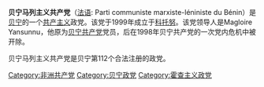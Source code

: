 {{共产党}}
'''贝宁马列主义共产党'''（[[法语|法语]]: Parti communiste marxiste-léniniste du Bénin）是[[贝宁|贝宁]]的一个[[共产主义|共产主义]]政党。该党于1999年成立于[[科托努|科托努]]。该党领导人是Magloire Yansunnu，他原为[[贝宁共产党|贝宁共产党]]党员，后在1998年贝宁共产党的一次党内危机中被开除。

贝宁马列主义共产党是贝宁第112个合法注册的政党。

[[Category:非洲共产党|Category:非洲共产党]]
[[Category:贝宁政党|Category:贝宁政党]]
[[Category:霍查主义政党|Category:霍查主义政党]]